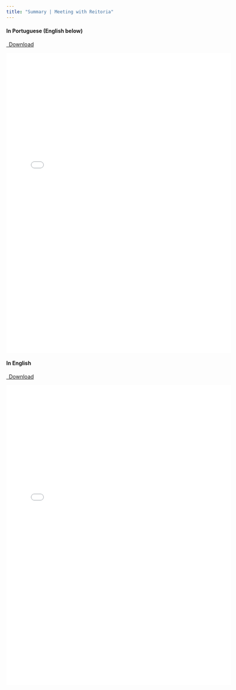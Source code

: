```yaml
---
title: "Summary | Meeting with Reitoria"
---
```


#### In Portuguese (English below)

```{=html}
<p class="text-left">
  <a class="btn btn-primary btn-lg doc-download" href="ata_reitoria_PT.pdf" target="_blank">
    <i class="fa-solid fa-file-arrow-down"></i>&ensp;Download
  </a>
</p>

<div class="embed-container">
  <iframe src="ata_reitoria_PT.pdf" style="border: 0.5px" width="600" height="800"></iframe>
</div>
```

#### In English

```{=html}
<p class="text-left">
  <a class="btn btn-primary btn-lg doc-download" href="ata_reitoria_EN.pdf" target="_blank">
    <i class="fa-solid fa-file-arrow-down"></i>&ensp;Download
  </a>
</p>

<div class="embed-container">
  <iframe src="ata_reitoria_EN.pdf" style="border: 0.5px" width="600" height="800"></iframe>
</div>
```